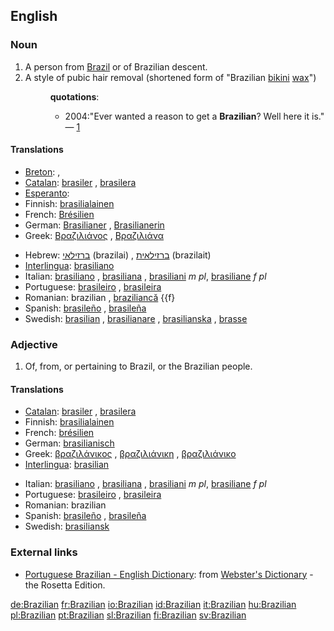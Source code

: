{{see|brazilian}}

==English==

===Noun===
{{en-noun}}

# A person from [[Brazil]] or of Brazilian descent.
# A style of pubic hair removal (shortened form of "Brazilian [[bikini]] [[wax]]")
#:'''quotations''':
#:*2004:"Ever wanted a reason to get a '''Brazilian'''? Well here it is." — [http://www.tinbilly.com./whatson.html]

====Translations====
{{trans-top|person from Brazil}}
*[[Breton]]: {{t+|br|Braziliad|m}}, {{t+|br|Braziliadez|f}}
*[[Catalan]]: [[brasiler]] {{m}}, [[brasilera]] {{f}}
*[[Esperanto]]: {{t-|eo|Brazilano}}
*Finnish: [[brasilialainen]]
*French: [[Brésilien]]
*German: [[Brasilianer]] {{m}}, [[Brasilianerin]] {{f}}
*Greek: [[Βραζιλιάνος]] {{m}}, [[Βραζιλιάνα]] {{f}}
{{trans-mid}}
*Hebrew: [[ברזילאי]] (brazilai) {{m}}, [[ברזילאית]] (brazilait) {{f}}
*[[Interlingua]]: [[brasiliano]]
*Italian: [[brasiliano]] {{m}}, [[brasiliana]] {{f}}, [[brasiliani]] ''m pl'', [[brasiliane]] ''f pl''
*Portuguese: [[brasileiro]] {{m}}, [[brasileira]] {{f}}
*Romanian: brazilian {{m}}, [[braziliancă]] {{f}
*Spanish: [[brasileño]] {{m}}, [[brasileña]] {{f}}
*Swedish: [[brasilian]] {{c}}, [[brasilianare]] {{c}}, [[brasilianska]] {{c}}, [[brasse]] {{c}}
{{trans-bottom}}

===Adjective===
{{en-adj|-}}

# Of, from, or pertaining to Brazil, or the Brazilian people.

====Translations====
{{top}}
*[[Catalan]]: [[brasiler]] {{m}}, [[brasilera]] {{f}}
*Finnish: [[brasilialainen]]
*French: [[brésilien]]
*German: [[brasilianisch]]
*Greek: [[βραζιλάνικος]] {{m}}, [[βραζιλιάνικη]] {{f}}, [[βραζιλιάνικο]] {{n}}
*[[Interlingua]]: [[brasilian]]
{{mid}}
*Italian: [[brasiliano]] {{m}}, [[brasiliana]] {{f}}, [[brasiliani]] ''m pl'', [[brasiliane]] ''f pl''
*Portuguese: [[brasileiro]] {{m}}, [[brasileira]] {{f}}
*Romanian: brazilian
*Spanish: [[brasileño]] {{m}}, [[brasileña]] {{f}}
*Swedish: [[brasiliansk]]
{{bottom}}

===External links===
*[http://www.websters-online-dictionary.org/definition/Portuguese+Brazilian-english/ Portuguese Brazilian - English Dictionary]: from [http://www.websters-online-dictionary.org/ Webster's Dictionary] - the Rosetta Edition.

[[de:Brazilian]]
[[fr:Brazilian]]
[[io:Brazilian]]
[[id:Brazilian]]
[[it:Brazilian]]
[[hu:Brazilian]]
[[pl:Brazilian]]
[[pt:Brazilian]]
[[sl:Brazilian]]
[[fi:Brazilian]]
[[sv:Brazilian]]